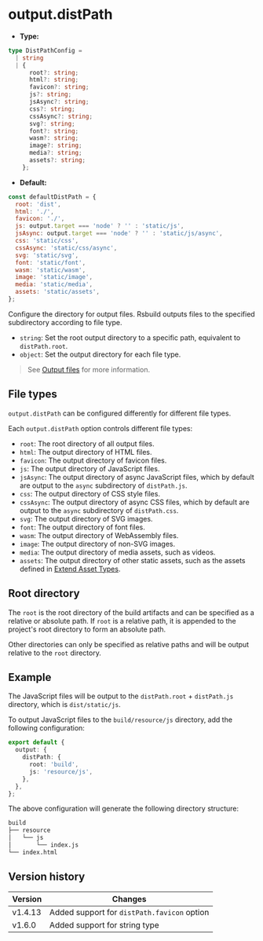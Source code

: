 # output.distPath

- **Type:**

```ts
type DistPathConfig =
  | string
  | {
      root?: string;
      html?: string;
      favicon?: string;
      js?: string;
      jsAsync?: string;
      css?: string;
      cssAsync?: string;
      svg?: string;
      font?: string;
      wasm?: string;
      image?: string;
      media?: string;
      assets?: string;
    };
```

- **Default:**

```js
const defaultDistPath = {
  root: 'dist',
  html: './',
  favicon: './',
  js: output.target === 'node' ? '' : 'static/js',
  jsAsync: output.target === 'node' ? '' : 'static/js/async',
  css: 'static/css',
  cssAsync: 'static/css/async',
  svg: 'static/svg',
  font: 'static/font',
  wasm: 'static/wasm',
  image: 'static/image',
  media: 'static/media',
  assets: 'static/assets',
};
```

Configure the directory for output files. Rsbuild outputs files to the specified subdirectory according to file type.

- `string`: Set the root output directory to a specific path, equivalent to `distPath.root`.
- `object`: Set the output directory for each file type.

> See [Output files](/guide/basic/output-files) for more information.

## File types

`output.distPath` can be configured differently for different file types.

Each `output.distPath` option controls different file types:

- `root`: The root directory of all output files.
- `html`: The output directory of HTML files.
- `favicon`: The output directory of favicon files.
- `js`: The output directory of JavaScript files.
- `jsAsync`: The output directory of async JavaScript files, which by default are output to the `async` subdirectory of `distPath.js`.
- `css`: The output directory of CSS style files.
- `cssAsync`: The output directory of async CSS files, which by default are output to the `async` subdirectory of `distPath.css`.
- `svg`: The output directory of SVG images.
- `font`: The output directory of font files.
- `wasm`: The output directory of WebAssembly files.
- `image`: The output directory of non-SVG images.
- `media`: The output directory of media assets, such as videos.
- `assets`: The output directory of other static assets, such as the assets defined in [Extend Asset Types](/guide/basic/static-assets#extend-asset-types).

## Root directory

The `root` is the root directory of the build artifacts and can be specified as a relative or absolute path. If `root` is a relative path, it is appended to the project's root directory to form an absolute path.

Other directories can only be specified as relative paths and will be output relative to the `root` directory.

## Example

The JavaScript files will be output to the `distPath.root` + `distPath.js` directory, which is `dist/static/js`.

To output JavaScript files to the `build/resource/js` directory, add the following configuration:

```ts title="rsbuild.config.ts"
export default {
  output: {
    distPath: {
      root: 'build',
      js: 'resource/js',
    },
  },
};
```

The above configuration will generate the following directory structure:

```bash
build
├── resource
│   └── js
│       └── index.js
└── index.html
```

## Version history

| Version | Changes                                     |
| ------- | ------------------------------------------- |
| v1.4.13 | Added support for `distPath.favicon` option |
| v1.6.0  | Added support for string type               |
